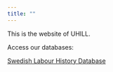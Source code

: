 ```yaml
---
title: ""
---
```


This is the website of UHILL.

Access our databases:

[Swedish Labour History Database](https://jonatanandersson.shinyapps.io/LabourHistorySite/ )
